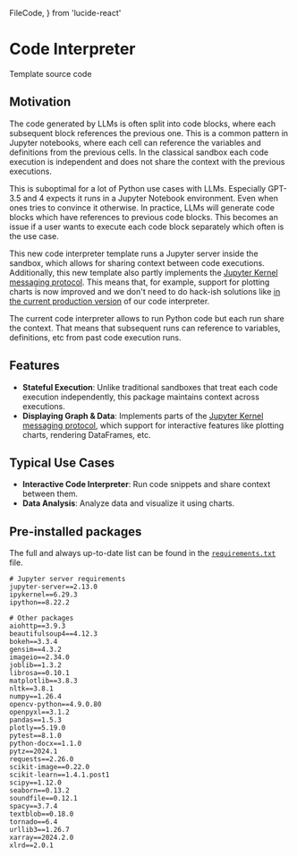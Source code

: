   FileCode,
} from 'lucide-react'


# Code Interpreter

<Link
  className="w-fit flex items-center justify-start space-x-2"
  href="https://github.com/e2b-dev/code-interpreter/blob/main/template"
  rel="noopener noreferrer"
  target="_blank"
>
  <FileCode
    size={18}
    className="text-brand-600"
  />
  Template source code
</Link>


## Motivation

The code generated by LLMs is often split into code blocks, where each subsequent block references the previous one. This is a common pattern in Jupyter notebooks, where each cell can reference the variables and definitions from the previous cells. In the classical sandbox each code execution is independent and does not share the context with the previous executions.

This is suboptimal for a lot of Python use cases with LLMs. Especially GPT-3.5 and 4 expects it runs in a Jupyter Notebook environment. Even when ones tries to convince it otherwise. In practice, LLMs will generate code blocks which have references to previous code blocks. This becomes an issue if a user wants to execute each code block separately which often is the use case.

This new code interpreter template runs a Jupyter server inside the sandbox, which allows for sharing context between code executions.
Additionally, this new template also partly implements the [Jupyter Kernel messaging protocol](https://jupyter-client.readthedocs.io/en/latest/messaging.html). This means that, for example, support for plotting charts is now improved and we don't need to do hack-ish solutions like [in the current production version](https://github.com/e2b-dev/E2B/blob/main/sandboxes/code-interpreter/e2b_matplotlib_backend.py) of our code interpreter.

The current code interpreter allows to run Python code but each run share the context. That means that subsequent runs can reference to variables, definitions, etc from past code execution runs.

## Features

- **Stateful Execution**: Unlike traditional sandboxes that treat each code execution independently, this package maintains context across executions.
- **Displaying Graph & Data**: Implements parts of the [Jupyter Kernel messaging protocol](https://jupyter-client.readthedocs.io/en/latest/messaging.html), which support for interactive features like plotting charts, rendering DataFrames, etc.

## Typical Use Cases

- **Interactive Code Interpreter**: Run code snippets and share context between them.
- **Data Analysis**: Analyze data and visualize it using charts.

## Pre-installed packages

The full and always up-to-date list can be found in the [`requirements.txt`](https://github.com/e2b-dev/E2B/blob/stateful-code-interpreter/sandboxes/code-interpreter-stateful/requirements.txt) file.

```text
# Jupyter server requirements
jupyter-server==2.13.0
ipykernel==6.29.3
ipython==8.22.2

# Other packages
aiohttp==3.9.3
beautifulsoup4==4.12.3
bokeh==3.3.4
gensim==4.3.2
imageio==2.34.0
joblib==1.3.2
librosa==0.10.1
matplotlib==3.8.3
nltk==3.8.1
numpy==1.26.4
opencv-python==4.9.0.80
openpyxl==3.1.2
pandas==1.5.3
plotly==5.19.0
pytest==8.1.0
python-docx==1.1.0
pytz==2024.1
requests==2.26.0
scikit-image==0.22.0
scikit-learn==1.4.1.post1
scipy==1.12.0
seaborn==0.13.2
soundfile==0.12.1
spacy==3.7.4
textblob==0.18.0
tornado==6.4
urllib3==1.26.7
xarray==2024.2.0
xlrd==2.0.1
```
